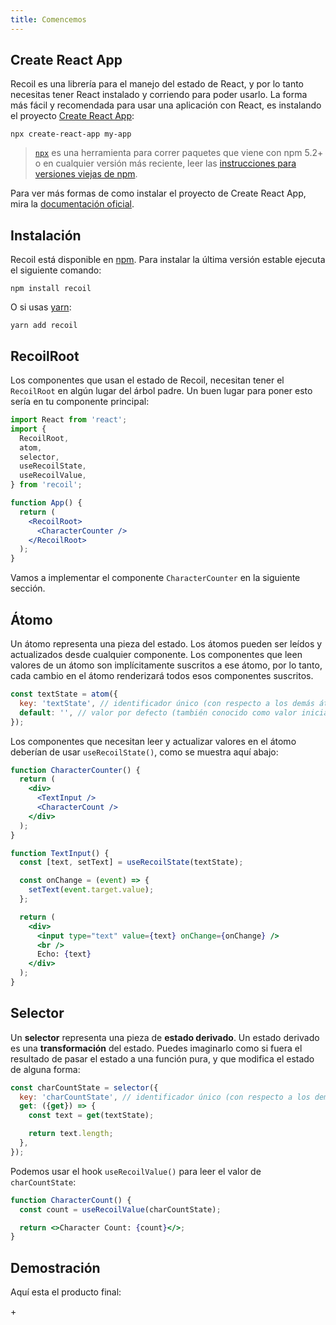 ```yaml
---
title: Comencemos
---
```



## Create React App
Recoil es una librería para el manejo del estado de React, y por lo tanto necesitas tener React instalado y corriendo para poder usarlo. La forma más fácil y recomendada para usar una aplicación con React, es instalando el proyecto [Create React App](https://github.com/facebook/create-react-app#creating-an-app):

```shell
npx create-react-app my-app
```

> [`npx`](https://medium.com/@maybekatz/introducing-npx-an-npm-package-runner-55f7d4bd282b) es una herramienta para correr paquetes que viene con npm 5.2+ o en cualquier versión más reciente, leer las [instrucciones para versiones viejas de npm](https://gist.github.com/gaearon/4064d3c23a77c74a3614c498a8bb1c5f).

Para ver más formas de como instalar el proyecto de Create React App, mira la [documentación oficial](https://github.com/facebook/create-react-app#creating-an-app).

## Instalación

Recoil está disponible en <a href="https://www.npmjs.com/get-npm" target="_blank">npm</a>. Para instalar la última versión estable ejecuta el siguiente comando:

```shell
npm install recoil
```

O si usas <a href="https://classic.yarnpkg.com/en/docs/install/" target="_blank">yarn</a>:

```shell
yarn add recoil
```

## RecoilRoot

Los componentes que usan el estado de Recoil, necesitan tener el `RecoilRoot` en algún lugar del árbol padre. Un buen lugar para poner esto sería en tu componente principal:


```jsx
import React from 'react';
import {
  RecoilRoot,
  atom,
  selector,
  useRecoilState,
  useRecoilValue,
} from 'recoil';

function App() {
  return (
    <RecoilRoot>
      <CharacterCounter />
    </RecoilRoot>
  );
}
```

Vamos a implementar el componente `CharacterCounter` en la siguiente sección.

## Átomo

Un átomo representa una pieza del estado. Los átomos pueden ser leídos y actualizados desde cualquier componente. Los componentes que leen valores de un átomo son implícitamente suscritos a ese átomo, por lo tanto, cada cambio en el átomo renderizará todos esos componentes suscritos.

```javascript
const textState = atom({
  key: 'textState', // identificador único (con respecto a los demás átomos y selectores)
  default: '', // valor por defecto (también conocido como valor inicial)
});
```

Los componentes que necesitan leer y actualizar valores en el átomo deberían de usar `useRecoilState()`, como se muestra aquí abajo:

```jsx
function CharacterCounter() {
  return (
    <div>
      <TextInput />
      <CharacterCount />
    </div>
  );
}

function TextInput() {
  const [text, setText] = useRecoilState(textState);

  const onChange = (event) => {
    setText(event.target.value);
  };

  return (
    <div>
      <input type="text" value={text} onChange={onChange} />
      <br />
      Echo: {text}
    </div>
  );
}
```

## Selector

Un **selector** representa una pieza de **estado derivado**. Un estado derivado es una **transformación** del estado. Puedes imaginarlo como si fuera el resultado de pasar el estado a una función pura, y que modifica el estado de alguna forma:

```jsx
const charCountState = selector({
  key: 'charCountState', // identificador único (con respecto a los demás átomos y selectores)
  get: ({get}) => {
    const text = get(textState);

    return text.length;
  },
});
```

Podemos usar el hook `useRecoilValue()` para leer el valor de `charCountState`:

```jsx
function CharacterCount() {
  const count = useRecoilValue(charCountState);

  return <>Character Count: {count}</>;
}
```

## Demostración

Aquí esta el producto final:


<GettingStarted />+